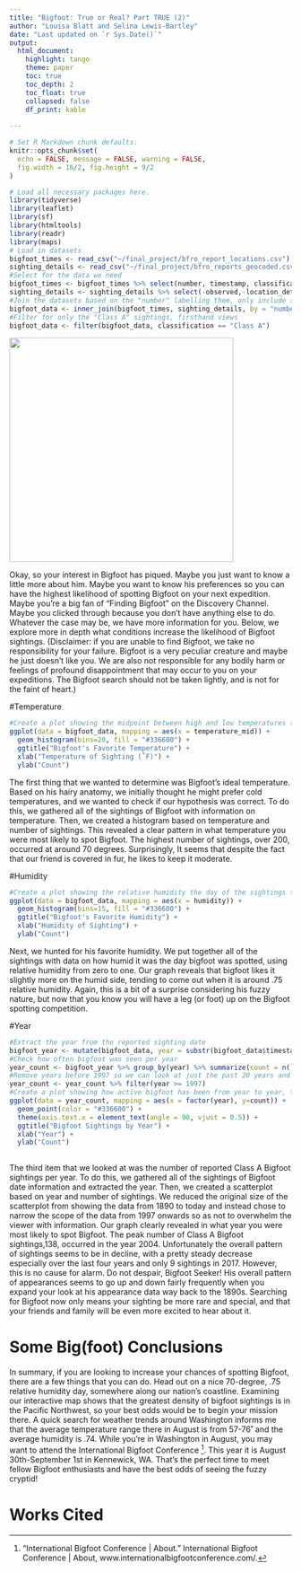 ```yaml
---
title: "Bigfoot: True or Real? Part TRUE (2)"
author: "Louisa Blatt and Selina Lewis-Bartley"
date: "Last updated on `r Sys.Date()`"
output:
  html_document:
    highlight: tango
    theme: paper
    toc: true
    toc_depth: 2
    toc_float: true
    collapsed: false
    df_print: kable
  
---
```

<!--
Comments in HTML are like this! 
-->
```r
# Set R Markdown chunk defaults:
knitr::opts_chunk$set(
  echo = FALSE, message = FALSE, warning = FALSE, 
  fig.width = 16/2, fig.height = 9/2
)
```


```r
# Load all necessary packages here. 
library(tidyverse)
library(leaflet)
library(sf)
library(htmltools)
library(readr)
library(maps)
# Load in datasets
bigfoot_times <- read_csv("~/final_project/bfro_report_locations.csv")
sighting_details <- read_csv("~/final_project/bfro_reports_geocoded.csv")
#Select for the data we need
bigfoot_times <- bigfoot_times %>% select(number, timestamp, classification)
sighting_details <- sighting_details %>% select(-observed,-location_details, -county, - classification, -title)
#Join the datasets based on the "number" labelling them, only include sightings with complete data
bigfoot_data <- inner_join(bigfoot_times, sighting_details, by = "number")
#Filter for only the "Class A" sightings, firsthand views
bigfoot_data <- filter(bigfoot_data, classification == "Class A")
```
![](big_foot_boi.jpeg){ width=400px }

Okay, so your interest in Bigfoot has piqued. Maybe you just want to know a little more about him. Maybe you want to know his preferences so you can have the highest likelihood of spotting Bigfoot on your next expedition. Maybe you’re a big fan of “Finding Bigfoot” on the Discovery Channel. Maybe you clicked through because you don’t have anything else to do. Whatever the case may be, we have more information for you. Below, we explore more in depth what conditions increase the likelihood of Bigfoot sightings. (Disclaimer: if you are unable to find Bigfoot, we take no responsibility for your failure. Bigfoot is a very peculiar creature and maybe he just doesn’t like you. We are also not responsible for any bodily harm or feelings of profound disappointment that may occur to you on your expeditions. The Bigfoot search should not be taken lightly, and is not for the faint of heart.)


#Temperature
```r
#Create a plot showing the midpoint between high and low temperatures the day of the sightings in degrees Fahrenheit to determine bigfoot's favorite temperature
ggplot(data = bigfoot_data, mapping = aes(x = temperature_mid)) +
  geom_histogram(bins=20, fill = "#336600") + 
  ggtitle("Bigfoot's Favorite Temperature") +
  xlab("Temperature of Sighting (˚F)") + 
  ylab("Count")
```

The first thing that we wanted to determine was Bigfoot’s ideal temperature. Based on his hairy anatomy, we initially thought he might prefer cold temperatures, and we wanted to check if our hypothesis was correct. To do this, we gathered all of the sightings of Bigfoot with information on temperature. Then, we created a histogram based on temperature and number of sightings. This revealed a clear pattern in what temperature you were most likely to spot Bigfoot. The highest number of sightings, over 200, occurred at around 70 degrees. Surprisingly, It seems that despite the fact that our friend is covered in fur, he likes to keep it moderate. 

#Humidity
```r
#Create a plot showing the relative humidity the day of the sightings to determine bigfoot's favorite climate
ggplot(data = bigfoot_data, mapping = aes(x = humidity)) +
  geom_histogram(bins=15, fill = "#336600") + 
  ggtitle("Bigfoot's Favorite Humidity") +
  xlab("Humidity of Sighting") + 
  ylab("Count")
```

Next, we hunted for his favorite humidity. We put together all of the sightings with data on how humid it was the day bigfoot was spotted, using relative humidity from zero to one. Our graph reveals that bigfoot likes it slightly more on the humid side, tending to come out when it is around .75 relative humidity. Again, this is a bit of a surprise considering his fuzzy nature, but now that you know you will have a leg (or foot) up on the Bigfoot spotting competition. 

#Year

```r
#Extract the year from the reported sighting date
bigfoot_year <- mutate(bigfoot_data, year = substr(bigfoot_data$timestamp, 1, 4))
#Check how often bigfoot was seen per year
year_count <- bigfoot_year %>% group_by(year) %>% summarize(count = n())
#Remove years before 1997 so we can look at just the past 20 years and the data doesn't get overwhelming
year_count <- year_count %>% filter(year >= 1997)
#Create a plot showing how active bigfoot has been from year to year, tilt the text so it doesn't overlap
ggplot(data = year_count, mapping = aes(x = factor(year), y=count)) +
  geom_point(color = "#336600") + 
  theme(axis.text.x = element_text(angle = 90, vjust = 0.5)) +
  ggtitle("Bigfoot Sightings by Year") +
  xlab("Year") + 
  ylab("Count")
  
```


The third item that we looked at was the number of reported Class A Bigfoot sightings per year. To do this, we gathered all of the sightings of Bigfoot date information and extracted the year. Then, we created a scatterplot based on year and number of sightings. We reduced the original size of the scatterplot from showing the data from 1890 to today and instead chose to narrow the scope of the data from 1997 onwards so as not to overwhelm the viewer with information. Our graph clearly revealed in what year you were most likely to spot Bigfoot. The peak number of Class A Bigfoot sightings,138, occurred in the year 2004. Unfortunately the overall pattern of sightings seems to be in decline, with a pretty steady decrease especially over the last four years and only 9 sightings in 2017. However, this is no cause for alarm. Do not despair, Bigfoot Seeker! His overall pattern of appearances seems to go up and down fairly frequently when you expand your look at his appearance data way back to the 1890s. Searching for Bigfoot now only means your sighting be more rare and special, and that your friends and family will be even more excited to hear about it.

# Some Big(foot) Conclusions
In summary, if you are looking to increase your chances of spotting Bigfoot, there are a few things that you can do. Head out on a nice 70-degree, .75 relative humidity day, somewhere along our nation’s coastline. Examining our interactive map shows that the greatest density of bigfoot sightings is in the Pacific Northwest, so your best odds would be to begin your mission there. A quick search for weather trends around Washington informs me that the average temperature range there in August is from 57-76˚ and the average humidity is .74. While you’re in Washington in August, you may want to attend the International Bigfoot Conference ^[“International Bigfoot Conference | About.” International Bigfoot Conference | About, www.internationalbigfootconference.com/.]. This year it is August 30th-September 1st in Kennewick, WA. That’s the perfect time to meet fellow Bigfoot enthusiasts and have the best odds of seeing the fuzzy cryptid! 

# Works Cited
